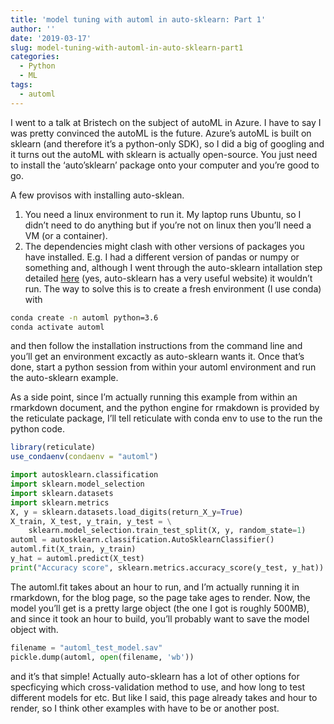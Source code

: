 ```yaml
---
title: 'model tuning with automl in auto-sklearn: Part 1'
author: ''
date: '2019-03-17'
slug: model-tuning-with-automl-in-auto-sklearn-part1
categories:
  - Python
  - ML
tags:
  - automl
---
```


I went to a talk at Bristech on the subject of autoML in Azure. I have to say I was pretty convinced the autoML is the future. Azure's autoML is built on sklearn (and therefore it's a python-only SDK), so I did a big of googling and it turns out the autoML with sklearn is actually open-source. You just need to install the 'auto'sklearn' package onto your computer and you're good to go.

A few provisos with installing auto-sklean.

1. You need a linux environment to run it. My laptop runs Ubuntu, so I didn't need to do anything but if you're not on linux then you'll need a VM (or a container).
2. The dependencies might clash with other versions of packages you have installed. E.g. I had a different version of pandas or numpy or something and, although I went through the auto-sklearn intallation step detailed [here](https://automl.github.io/auto-sklearn/stable/installation.html) (yes, auto-sklearn has a very useful website) it wouldn't run. The way to solve this is to create a fresh environment (I use conda) with

```bash
conda create -n automl python=3.6
conda activate automl
```

and then follow the installation instructions from the command line and you'll get an environment excactly as auto-sklearn wants it. Once that's done, start a python session from within your automl environment and run the auto-sklearn example.

As a side point, since I'm actually running this example from within an rmarkdown document, and the python engine for rmakdown is provided by the reticulate package, I'll tell reticulate with conda env to use to the run the python code.

``` r
library(reticulate)
use_condaenv(condaenv = "automl")
```

``` python

import autosklearn.classification
import sklearn.model_selection
import sklearn.datasets
import sklearn.metrics
X, y = sklearn.datasets.load_digits(return_X_y=True)
X_train, X_test, y_train, y_test = \
    sklearn.model_selection.train_test_split(X, y, random_state=1)
automl = autosklearn.classification.AutoSklearnClassifier()
automl.fit(X_train, y_train)
y_hat = automl.predict(X_test)
print("Accuracy score", sklearn.metrics.accuracy_score(y_test, y_hat))

```

The automl.fit takes about an hour to run, and I'm actually running it in rmarkdown, for the blog page, so the page take ages to render. Now, the model you'll get is a pretty large object (the one I got is roughly 500MB), and since it took an hour to build, you'll probably want to save the model object with. 

``` python
filename = "automl_test_model.sav"
pickle.dump(automl, open(filename, 'wb'))
```

and it's that simple! Actually auto-sklearn has a lot of other options for specficying which cross-validation method to use, and how long to test different models for etc. But like I said, this page already takes and hour to render, so I think other examples with have to be or another post. 